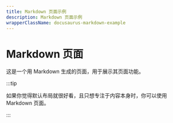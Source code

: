 ```yaml
---
title: Markdown 页面示例
description: Markdown 页面示例
wrapperClassName: docusaurus-markdown-example
---
```


# Markdown 页面

这是一个用 Markdown 生成的页面，用于展示其页面功能。

:::tip

如果你觉得默认布局就很好看，且只想专注于内容本身时，你可以使用 Markdown 页面。

:::
